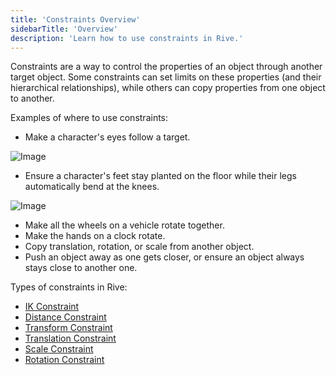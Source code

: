 ```yaml
---
title: 'Constraints Overview'
sidebarTitle: 'Overview'
description: 'Learn how to use constraints in Rive.'
---
```


Constraints are a way to control the properties of an object through another target object. Some constraints can set limits on these properties (and their hierarchical relationships), while others can copy properties from one object to another.

Examples of where to use constraints:

- Make a character's eyes follow a target.

![Image](https://ucarecdn.com/0e6ea627-fda9-499a-b68c-3bef583ab345/)

- Ensure a character's feet stay planted on the floor while their legs automatically bend at the knees.

![Image](https://ucarecdn.com/6b0130b4-3f8a-42c8-9c55-106165c552bf/)

- Make all the wheels on a vehicle rotate together.
- Make the hands on a clock rotate.
- Copy translation, rotation, or scale from another object.
- Push an object away as one gets closer, or ensure an object always stays close to another one.

Types of constraints in Rive:
- [IK Constraint](./ik-constraint)​
- [Distance Constraint](./distance-constraint)
- [Transform Constraint](./transform-constraint)​
- [Translation Constraint](./translation-constraint)
- [Scale Constraint](./scale-constraint)
- [Rotation Constraint](./rotation-constraint)